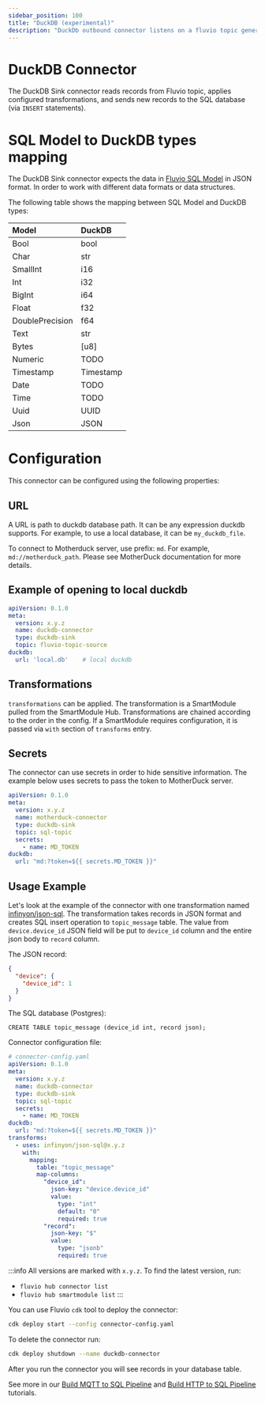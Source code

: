```yaml
---
sidebar_position: 100
title: "DuckDB (experimental)"
description: "DuckDb outbound connector listens on a fluvio topic generates SQL requests and passes them to a DuckDb server."
---
```


# DuckDB Connector

The DuckDB Sink connector reads records from Fluvio topic, applies configured transformations, and
sends new records to the SQL database (via `INSERT` statements).


# SQL Model to DuckDB types mapping

The DuckDB Sink connector expects the data in [Fluvio SQL Model] in JSON format.
In order to work with different data formats or data structures.

The following table shows the mapping between SQL Model and DuckDB types:

| Model           | DuckDB    |
|:----------------|:----------|
| Bool            | bool      |
| Char            | str       |
| SmallInt        | i16       |
| Int             | i32       |
| BigInt          | i64       |
| Float           | f32       |
| DoublePrecision | f64       |
| Text            | str       |
| Bytes           | [u8]      |
| Numeric         | TODO      |
| Timestamp       | Timestamp |
| Date            | TODO      |
| Time            | TODO      |
| Uuid            | UUID      |
| Json            | JSON      |

# Configuration

This connector can be configured using the following properties:
## URL

A URL is path to duckdb database path.  It can be any expression duckdb supports.  For example, to use a local database, it can be `my_duckdb_file`.

To connect to Motherduck server, use prefix: `md`.  For example, `md://motherduck_path`.  Please see MotherDuck documentation for more details.

## Example of opening to local duckdb
```yaml
apiVersion: 0.1.0
meta:
  version: x.y.z
  name: duckdb-connector
  type: duckdb-sink
  topic: fluvio-topic-source
duckdb:
  url: 'local.db'    # local duckdb
```

## Transformations

 `transformations` can be applied.
The transformation is a SmartModule pulled from the SmartModule Hub. Transformations are chained according to the order
in the config. If a SmartModule requires configuration, it is passed via `with` section of `transforms` entry.


## Secrets

The connector can use secrets in order to hide sensitive information.  The example below uses secrets to pass the token to MotherDuck server.

```yaml
apiVersion: 0.1.0
meta:
  version: x.y.z
  name: motherduck-connector
  type: duckdb-sink
  topic: sql-topic
  secrets:
    - name: MD_TOKEN
duckdb:
  url: "md:?token=${{ secrets.MD_TOKEN }}"
```
## Usage Example
Let's look at the example of the connector with one transformation named [infinyon/json-sql]. The transformation takes
records in JSON format and creates SQL insert operation to `topic_message` table. The value from `device.device_id`
JSON field will be put to `device_id` column and the entire json body to `record` column.

The JSON record:
```json
{
  "device": {
    "device_id": 1
  }
}
```

The SQL database (Postgres):
```
CREATE TABLE topic_message (device_id int, record json);
```

Connector configuration file:

```yaml
# connector-config.yaml
apiVersion: 0.1.0
meta:
  version: x.y.z
  name: duckdb-connector
  type: duckdb-sink
  topic: sql-topic
  secrets:
    - name: MD_TOKEN
duckdb:
  url: "md:?token=${{ secrets.MD_TOKEN }}"
transforms:
  - uses: infinyon/json-sql@x.y.z
    with:
      mapping:
        table: "topic_message"
        map-columns:
          "device_id":
            json-key: "device.device_id"
            value:
              type: "int"
              default: "0"
              required: true
          "record":
            json-key: "$"
            value:
              type: "jsonb"
              required: true
```

:::info
All versions are marked with `x.y.z`. To find the latest version, run:
*  `fluvio hub connector list`
*  `fluvio hub smartmodule list`
:::

You can use Fluvio `cdk` tool to deploy the connector:


```bash
cdk deploy start --config connector-config.yaml
```

To delete the connector run:
```bash
cdk deploy shutdown --name duckdb-connector

```
After you run the connector you will see records in your database table.

See more in our [Build MQTT to SQL Pipeline] and [Build HTTP to SQL Pipeline] tutorials.


[Build HTTP to SQL Pipeline]: /docs/latest/fluvio/tutorials/http-to-sql
[Build MQTT to SQL Pipeline]: /docs/latest/fluvio/tutorials/mqtt-to-sql
[Fluvio SQL Model]: https://github.com/infinyon/fluvio-connectors/blob/main/rust-connectors/models/fluvio-model-sql
[infinyon/json-sql]: https://github.com/infinyon/fluvio-connectors/blob/main/smartmodules/json-sql/README.md